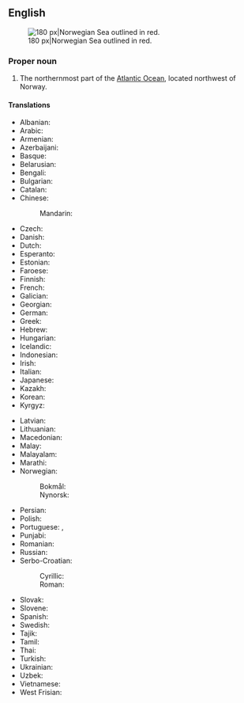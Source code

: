 ==English==
{{wikipedia}}
[[File:Europäisches Nordmeer mit Grenzen.png|thumb|right|180 px|Norwegian Sea outlined in red.]]

===Proper noun===
{{en-proper noun|head=[[Norwegian]] [[sea|Sea]]}}

# The northernmost part of the [[Atlantic Ocean]], located northwest of Norway.

====Translations====
{{trans-top|part of the Atlantic}}
* Albanian: {{t|sq|Deti Norvegjez}}
* Arabic: {{t|ar|بَحْر اَلنُّرْوِيج|m}}
* Armenian: {{t|hy|Նորվեգական ծով}}
* Azerbaijani: {{t|az|Norveç dənizi}}
* Basque: {{t|eu|Norvegiako itsasoa}}
* Belarusian: {{t|be|Нарвежскае мора|n}}
* Bengali: {{t|bn|নরওয়েজীয় সাগর}}
* Bulgarian: {{t|bg|Норвежко море|n}}
* Catalan: {{t|ca|mar de Noruega|m}}
* Chinese:
*: Mandarin: {{t|cmn|挪威海|tr=Nuówēi Hǎi}}
* Czech: {{t+|cs|Norské moře|n}}
* Danish: {{t|da|Norskehavet|n}}
* Dutch: {{t|nl|Noorse Zee|f}}
* Esperanto: {{t|eo|Norvega Maro}}
* Estonian: {{t|et|Norra meri}}
* Faroese: {{t|fo|Norskahavið|n}}
* Finnish: {{t|fi|Norjanmeri}}
* French: {{t|fr|mer de Norvège|f}}
* Galician: {{t|gl|Mar de Noruega|m}}
* Georgian: {{t|ka|ნორვეგიის ზღვა}}
* German: {{t+|de|Europäisches Nordmeer|n}}
* Greek: {{t|el|Νορβηγική Θάλασσα|f}}
* Hebrew: {{t|he|הים הנורווגי|m|tr=yám ha-norvégi}}
* Hungarian: {{t+|hu|Norvég-tenger}}
* Icelandic: {{t|is|Noregshaf|n}}
* Indonesian: {{t|id|Laut Norwegia}}
* Irish: {{t|ga|Muir Ioruach|f|alt=an Mhuir Ioruach}}
* Italian: {{t|it|mare di Norvegia|f}}
* Japanese: {{t|ja|ノルウェー海|tr=Noruwē-kai}}
* Kazakh: {{t|kk|Норвег теңізі}}
* Korean: {{t|ko|노르웨이해}}
* Kyrgyz: {{t|ky|Норвег деңизи}}
{{trans-mid}}
* Latvian: {{t|lv|Norvēģu jūra|f}}
* Lithuanian: {{t|lt|Norvegijos jūra|f}}
* Macedonian: {{t|mk|Норвешко Море|n}}
* Malay: {{t|ms|Laut Norway}}
* Malayalam: {{t|ml|നോർവീജിയൻ കടൽ}}
* Marathi: {{t|mr|नॉर्वेजियन समुद्र}}
* Norwegian:
*: Bokmål: {{t|nb|Norskehavet|n}}
*: Nynorsk: {{t|nn|Norskehavet|n}}
* Persian: {{t|fa|دریای نروژ|tr=daryâ-ye norvež}}
* Polish: {{t+|pl|Morze Norweskie|n}}
* Portuguese: {{t|pt|Mar da Noruega|m}}, {{t|pt|Mar Norueguês|m}}
* Punjabi: {{t|pa|ਨਾਰਵੇਈ ਸਮੁੰਦਰ}}
* Romanian: {{t|ro|Marea Norvegiei|f}}
* Russian: {{t|ru|Норве́жское мо́ре|n}}
* Serbo-Croatian: 
*: Cyrillic: {{t|sh|Норвешко море|n}}
*: Roman: {{t|sh|Norveško more|n}}
* Slovak: {{t|sk|Nórske more|n}}
* Slovene: {{t|sl|Norveško morje|n}}
* Spanish: {{t|es|mar de Noruega|f}}
* Swedish: {{t|sv|Norska havet|n}}
* Tajik: {{t|tg|Баҳри Норвегия}}
* Tamil: {{t|ta|நோர்வீயக் கடல்}}
* Thai: {{t|th|ทะเลนอร์วีเจียน|tr=tá-lee nɔɔ-wee-jiian}}
* Turkish: {{t+|tr|Norveç Denizi}}
* Ukrainian: {{t|uk|Норвезьке море|n}}
* Uzbek: {{t|uz|Norvegiya denizi}}
* Vietnamese: {{t|vi|Biển Na Uy}}
* West Frisian: {{t|fy|Noarske See}}
{{trans-bottom}}

{{topics|en|Norway|Seas}}
